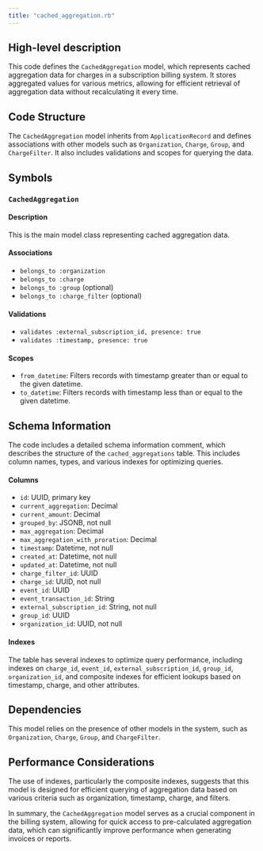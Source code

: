```yaml
---
title: "cached_aggregation.rb"
---
```


## High-level description
This code defines the `CachedAggregation` model, which represents cached aggregation data for charges in a subscription billing system. It stores aggregated values for various metrics, allowing for efficient retrieval of aggregation data without recalculating it every time.

## Code Structure
The `CachedAggregation` model inherits from `ApplicationRecord` and defines associations with other models such as `Organization`, `Charge`, `Group`, and `ChargeFilter`. It also includes validations and scopes for querying the data.

## Symbols

### `CachedAggregation`
#### Description
This is the main model class representing cached aggregation data.

#### Associations
- `belongs_to :organization`
- `belongs_to :charge`
- `belongs_to :group` (optional)
- `belongs_to :charge_filter` (optional)

#### Validations
- `validates :external_subscription_id, presence: true`
- `validates :timestamp, presence: true`

#### Scopes
- `from_datetime`: Filters records with timestamp greater than or equal to the given datetime.
- `to_datetime`: Filters records with timestamp less than or equal to the given datetime.

## Schema Information
The code includes a detailed schema information comment, which describes the structure of the `cached_aggregations` table. This includes column names, types, and various indexes for optimizing queries.

#### Columns
- `id`: UUID, primary key
- `current_aggregation`: Decimal
- `current_amount`: Decimal
- `grouped_by`: JSONB, not null
- `max_aggregation`: Decimal
- `max_aggregation_with_proration`: Decimal
- `timestamp`: Datetime, not null
- `created_at`: Datetime, not null
- `updated_at`: Datetime, not null
- `charge_filter_id`: UUID
- `charge_id`: UUID, not null
- `event_id`: UUID
- `event_transaction_id`: String
- `external_subscription_id`: String, not null
- `group_id`: UUID
- `organization_id`: UUID, not null

#### Indexes
The table has several indexes to optimize query performance, including indexes on `charge_id`, `event_id`, `external_subscription_id`, `group_id`, `organization_id`, and composite indexes for efficient lookups based on timestamp, charge, and other attributes.

## Dependencies
This model relies on the presence of other models in the system, such as `Organization`, `Charge`, `Group`, and `ChargeFilter`.

## Performance Considerations
The use of indexes, particularly the composite indexes, suggests that this model is designed for efficient querying of aggregation data based on various criteria such as organization, timestamp, charge, and filters.

In summary, the `CachedAggregation` model serves as a crucial component in the billing system, allowing for quick access to pre-calculated aggregation data, which can significantly improve performance when generating invoices or reports.